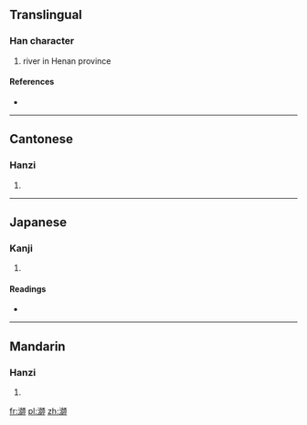 {{also|浉}}
==Translingual==

===Han character===
{{Han char|rn=85|rad=水|as=10|sn=13|four=3112<sub>7</sub>|canj=水竹口月 (EHRB)}}

# river in Henan province

====References====
* {{Han ref|kx=0640.270|dkj=17972|hdz=31701.070|uh=6EAE|ud=28334|bh=DE69|bd=56937}}

----

==Cantonese==

===Hanzi===
{{yue-hanzi|jyut=|y=si1}}

# {{defn|lang=yue|sort=水10}}

----

==Japanese==

===Kanji===
{{ja-kanji|grade=|rs=水10}}

# {{defn|lang=ja|sort=水10}}

====Readings====
* {{ja-readings|on=[[し]] (shi)|kun=}}

----

==Mandarin==

===Hanzi===
{{cmn-hanzi|pin=[[shī]] ([[shi1]]), [[shuò]] ([[shuo4]])|wg=shih<sup>1</sup>, shuo<sup>4</sup>}}

# {{defn|lang=cmn|sort=水10}}

[[fr:溮]]
[[pl:溮]]
[[zh:溮]]